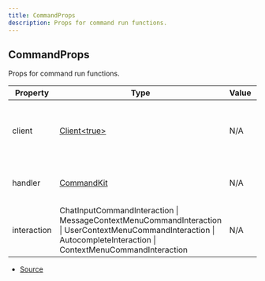 ```yaml
---
title: CommandProps
description: Props for command run functions.
---
```


## CommandProps

Props for command run functions.

| Property    | Type                                                                                                                                                                 | Value | Description                                               |
| ----------- | -------------------------------------------------------------------------------------------------------------------------------------------------------------------- | ----- | --------------------------------------------------------- |
| client      | [Client\<true>](https://discord.js.org/docs/packages/discord.js/main/Client:Class)                                                                                   | N/A   | The Discord.js client object that CommandKit is handling. |
| handler     | [CommandKit](/docs/classes/CommandKit)                                                                                                                               | N/A   | The current CommandKit handler instance.                  |
| interaction | ChatInputCommandInteraction \| MessageContextMenuCommandInteraction \| UserContextMenuCommandInteraction \| AutocompleteInteraction \| ContextMenuCommandInteraction | N/A   | The current command interaction object.                   |

- [Source](https://github.com/underctrl-io/commandkit/blob/f8cc07d11d2ae5ed7f529adff1649936223e27b2/packages/commandkit/src/types.ts#L128)
